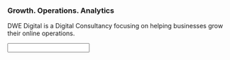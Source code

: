 ### Growth. Operations. Analytics

DWE Digital is a Digital Consultancy focusing on helping businesses grow their online operations.

<form>
    <input type="text"></input>
</form>